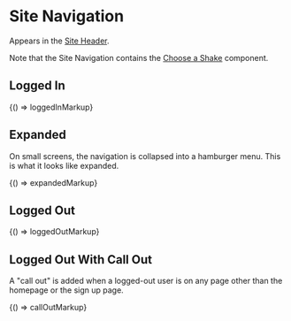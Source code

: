 
<Meta title="Legacy/Components/Site Navigation" />

# Site Navigation

Appears in the [Site Header](/?path=/docs/legacy-components-site-header--logged-out).

Note that the Site Navigation contains the [Choose a Shake](/?path=/docs/legacy-components-choose-a-shake--collapsed) component.

## Logged In

<Canvas>
  <Story name="Logged In">{() => loggedInMarkup}</Story>
</Canvas>

## Expanded

On small screens, the navigation is collapsed into a hamburger menu. This is what it looks like expanded.

<Canvas>
  <Story name="Expanded">{() => expandedMarkup}</Story>
</Canvas>

## Logged Out

<Canvas>
  <Story name="Logged Out">{() => loggedOutMarkup}</Story>
</Canvas>

## Logged Out With Call Out

A "call out" is added when a logged-out user is on any page other than the homepage or the sign up page.

<Canvas>
  <Story name="Logged Out With Call Out">{() => callOutMarkup}</Story>
</Canvas>
